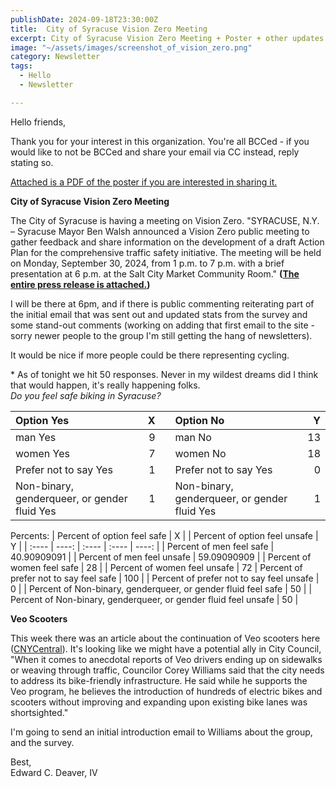 ```yaml
---
publishDate: 2024-09-18T23:30:00Z
title:  City of Syracuse Vision Zero Meeting 
excerpt: City of Syracuse Vision Zero Meeting + Poster + other updates (data and Veo scooters)
image: "~/assets/images/screenshot_of_vision_zero.png"
category: Newsletter
tags:
  - Hello
  - Newsletter

---
```



Hello friends, 

Thank you for your interest in this organization. You're all BCCed \- if you would like to not be BCCed and share your email via CC instead, reply stating so. 

[Attached is a PDF of the poster if you are interested in sharing it.](/documents/SyrCyclistsUnion-Poster-PDF.pdf)

**City of Syracuse Vision Zero Meeting**

The City of Syracuse is having a meeting on Vision Zero. "SYRACUSE, N.Y. – Syracuse Mayor Ben Walsh announced a Vision Zero public meeting to gather feedback and share information on the development of a draft Action Plan for the comprehensive traffic safety initiative. The meeting will be held on Monday, September 30, 2024, from 1 p.m. to 7 p.m. with a brief presentation at 6 p.m. at the Salt City Market Community Room." **([The entire press release is attached.](/documents/2024_08_17_PRESS_RELEASE_Mayor_Walsh_Announces_Vision_Zero_Public_Meeting.docx))** 

I will be there at 6pm, and if there is public commenting reiterating part of the initial email that was sent out and updated stats from the survey and some stand-out comments (working on adding that first email to the site \- sorry newer people to the group I'm still getting the hang of newsletters). 

It would be nice if more people could be there representing cycling. 

\* As of tonight we hit 50 responses. Never in my wildest dreams did I think that would happen, it's really happening folks.   
*Do you feel safe biking in Syracuse?*

|  Option Yes | X |  | Option No | Y |
| :---- | ----: | :---- | :---- | ----: |
|  man Yes | 9 |  | man No | 13 |
| women Yes | 7 |  | women No | 18 |
| Prefer not to say Yes | 1 |  | Prefer not to say Yes | 0 |
| Non-binary, genderqueer, or gender fluid Yes | 1 |  | Non-binary, genderqueer, or gender fluid Yes | 1 |

Percents:
| Percent of option feel safe | X | | Percent of option feel unsafe | Y | 
| :---- | ----: | :---- | :---- | ----: |
| Percent of men feel safe | 40.90909091 | | Percent of men feel unsafe | 59.09090909 | 
| Percent of women feel safe | 28 | | Percent of women feel unsafe | 72 
| Percent of prefer not to say feel safe | 100 | | Percent of prefer not to say feel unsafe | 0 |
| Percent of Non-binary, genderqueer, or gender fluid feel safe | 50 | | Percent of Non-binary, genderqueer, or gender fluid feel unsafe | 50 |

**Veo Scooters**

This week there was an article about the continuation of Veo scooters here ([CNYCentral](https://cnycentral.com/news/local/syracuse-officials-weigh-safety-ahead-of-vote-to-keep-veo-program)). It's looking like we might have a potential ally in City Council, "When it comes to anecdotal reports of Veo drivers ending up on sidewalks or weaving through traffic, Councilor Corey Williams said that the city needs to address its bike-friendly infrastructure. He said while he supports the Veo program, he believes the introduction of hundreds of electric bikes and scooters without improving and expanding upon existing bike lanes was shortsighted." 

I'm going to send an initial introduction email to Williams about the group, and the survey. 

Best,  
Edward C. Deaver, IV



